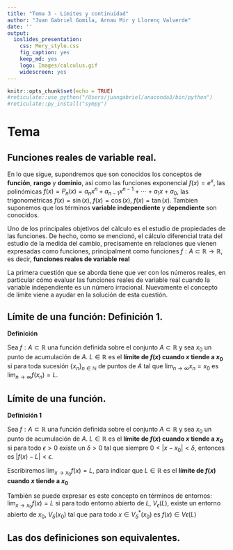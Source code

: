 ```yaml
---
title: "Tema 3 - Límites y continuidad"
author: "Juan Gabriel Gomila, Arnau Mir y Llorenç Valverde"
date: ''
output: 
  ioslides_presentation: 
    css: Mery_style.css
    fig_caption: yes
    keep_md: yes
    logo: Images/calculus.gif
    widescreen: yes
---
```


```r
knitr::opts_chunk$set(echo = TRUE)
#reticulate::use_python("/Users/juangabriel/anaconda3/bin/python")
#reticulate::py_install("sympy")
```

# Tema

## Funciones reales de variable real.

En lo que sigue, supondremos que son conocidos los conceptos de **función**, **rango** y **dominio**, así como las funciones exponencial $f(x)=e^x$, las polinómicas $f(x)= P_n(x) = a_nx^n+a_{n-1}x^{n-1}+ \cdots + a_1x+a_0$,  las trigonométricas $f(x)=\sin(x)$, $f(x)=\cos(x)$, $f(x) =\tan(x)$. Tambien suponemos que los términos **variable independiente** y **dependiente** son conocidos.

Uno de los principales objetivos del càlculo es el estudio de propiedades de las funciones. De hecho, como se mencionó, el cálculo diferencial trata del estudio de la medida del cambio, precisamente en relaciones que vienen expresadas como funciones, principalment como funciones $f:A\subset \mathbb{R} \rightarrow \mathbb{R}$, es decir, **funciones reales de variable real**

La primera cuestión que se aborda tiene que ver con los números reales, en particular cómo evaluar las funciones reales de variable real cuando la variable independiente es un número irracional. Nuevamente el concepto de límite viene a ayudar en la solución de esta cuestión.

## Límite de una función: Definición 1.

<l class="definition"> **Definición** </l>

Sea $f:A \subset \mathbb{R}$ una función definida sobre el conjunto $A \subset \mathbb{R}$ y sea $x_0$ un punto de acumulación de $A$. $L \in \mathbb{R}$ es el **límite de $f(x)$ cuando $x$ tiende a $x_0$** si para toda sucesión $\{x_n\}_{n \in \mathbb{N}}$ de puntos de $A$ tal que $\lim_{n \rightarrow \infty}x_n = x_0$ es $\lim_{n \rightarrow \infty}f(x_n)=L$.




## Límite de una función.

<l class="definition"> **Definición 1** </l>

Sea $f:A \subset \mathbb{R}$ una función definida sobre el conjunto $A \subset \mathbb{R}$ y sea $x_0$ un punto de acumulación de $A$. $L \in \mathbb{R}$ es el **límite de $f(x)$ cuando $x$ tiende a $x_0$** si para todo $\epsilon >0$ existe un $\delta >0$ tal que siempre $0<|x-x_0|< \delta$, entonces es $|f(x)-L|<\epsilon$.

Escribiremos $\lim_{x \rightarrow x_0}f(x) = L$, para indicar que $L \in \mathbb{R}$ es el **límite de $f(x)$ cuando $x$ tiende a $x_0$**

También se puede expresar es este concepto en términos de entornos: $\lim_{x \rightarrow x_0}f(x) = L$ si para todo entorno
abierto de $L$, $V_{\epsilon}(L)$, existe un entorno abierto de $x_0$, $V_{\delta} (x_0)$ tal que para todo $x \in V^*_{\delta} (x_0)$ es $f(x) \in V{\epsilon}(L)$


## Las dos definiciones son equivalentes.


